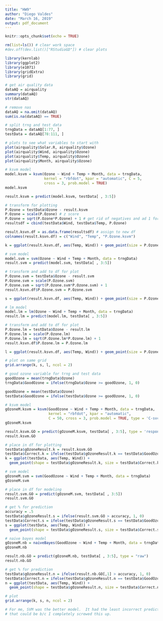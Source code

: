 ```yaml
---
title: "HW9"
author: "Diego Valdes"
date: "March 16, 2019"
output: pdf_document
---
```


```r
knitr::opts_chunk$set(echo = TRUE)
```


```r
rm(list=ls()) # clear work space
#dev.off(dev.list()["RStudioGD"]) # clear plots

library(kernlab)
library(ggplot2)
library(e1071)
library(gridExtra)
library(grid)

# get air quality data
dataAQ = airquality
summary(dataAQ)
str(dataAQ)

# remove nas
dataAQ = na.omit(dataAQ)
sum(is.na(dataAQ) == TRUE)

# split trng and test data
trngData = dataAQ[1:77, ]
testData = dataAQ[78:111, ]

# plots to see what variables to start with
plot(airquality$Solar.R, airquality$Ozone)
plot(airquality$Wind, airquality$Ozone)
plot(airquality$Temp, airquality$Ozone)
plot(airquality$Month, airquality$Ozone)

# ksvm model
model.ksvm = ksvm(Ozone ~ Wind + Temp + Month, data = trngData, 
                  kernel = "rbfdot", kpar = "automatic", C = 5, 
                  cross = 3, prob.model = TRUE)
model.ksvm

result.ksvm = predict(model.ksvm, testData[ , 3:5])

# transform for plotting
P.Ozone = testData$Ozone - result.ksvm
P.Ozone = scale(P.Ozone) # z score
P.Ozone = sqrt(P.Ozone*P.Ozone) + 1 # get rid of negatives and ad 1 for graphing
resultsdf = cbind(testData$Wind, testData$Temp, P.Ozone)

result.ksvn.df = as.data.frame(resultsdf) # assign to new df
colnames(result.ksvn.df) = c("Wind", "Temp", "P.Ozone.ksvm")

k = ggplot(result.ksvn.df, aes(Temp, Wind)) + geom_point(size = P.Ozone) # plot

# svm model
model.svm = svm(Ozone ~ Wind + Temp + Month, data = trngData)
result.svm = predict(model.svm, testData[ , 3:5])

# transform and add to df for plot
P.Ozone.svm = testData$Ozone - result.svm
P.Ozone.svm = scale(P.Ozone.svm)
P.Ozone.svm = sqrt(P.Ozone.svm*P.Ozone.svm) + 1
result.ksvn.df$P.Ozone.svm = P.Ozone.svm

s = ggplot(result.ksvn.df, aes(Temp, Wind)) + geom_point(size = P.Ozone.svm) # plot

# lm model
model.lm = lm(Ozone ~ Wind + Temp + Month, data = trngData)
result.lm = predict(model.lm, testData[ , 3:5])

# transform and add to df for plot
P.Ozone.lm = testData$Ozone - result.lm
P.Ozone.lm = scale(P.Ozone.lm)
P.Ozone.lm = sqrt(P.Ozone.lm*P.Ozone.lm) + 1
result.ksvn.df$P.Ozone.lm = P.Ozone.lm

l = ggplot(result.ksvn.df, aes(Temp, Wind)) + geom_point(size = P.Ozone.lm)

# plot on same grid
grid.arrange(k, s, l, ncol = 2)

# good ozone variable for trng and test data
goodOzone = mean(trngData$Ozone)
trngData$GoodOzone = ifelse(trngData$Ozone >= goodOzone, 1, 0)

goodOzone = mean(testData$Ozone)
testData$GoodOzone = ifelse(testData$Ozone >= goodOzone, 1, 0)

# ksvm model
gOzoneM.ksvm = ksvm(GoodOzone ~ Wind + Temp + Month, data = trngData, 
                    kernel = "rbfdot", kpar = "automatic", 
                    C = 50, cross = 3, prob.model = TRUE, type = 'C-svc')
gOzoneM.ksvm

result.ksvm.GO = predict(gOzoneM.ksvm, testData[ , 3:5], type = 'response')
result.ksvm.GO

# place in df for plotting
testData$gOzoneResult.k = result.ksvm.GO
testData$Correct.k = ifelse(testData$gOzoneResult.k == testData$GoodOzone, 1, 3)
k = ggplot(testData, aes(Temp, Wind)) + 
  geom_point(shape = testData$gOzoneResult.k, size = testData$Correct.k, color = testData$GoodOzone+1)

# svm model
gOzoneM.svm = svm(GoodOzone ~ Wind + Temp + Month, data = trngData)
gOzoneM.svm

# place in df for modeling
result.svm.GO = predict(gOzoneM.svm, testData[ , 3:5])
result.svm.GO

# get % for prediction
accuracy = .5
testData$gOzoneResult.s = ifelse(result.svm.GO > accuracy, 1, 0)
testData$Correct.s = ifelse(testData$gOzoneResult.s == testData$GoodOzone, 1, 3)
s = ggplot(testData, aes(Temp, Wind)) + 
  geom_point(shape = testData$gOzoneResult.s, size = testData$Correct.s, color = testData$GoodOzone+1)

# naive bayes model
gOzoneM.nb = naiveBayes(GoodOzone ~ Wind + Temp + Month, data = trngData)
gOzoneM.nb

result.nb.GO = predict(gOzoneM.nb, testData[ , 3:5], type = "raw")
result.nb.GO

# get % for prediction
testData$gOzoneResult.n = ifelse(result.nb.GO[,1] > accuracy, 1, 0)
testData$Correct.n = ifelse(testData$gOzoneResult.n == testData$GoodOzone, 1, 3)
n = ggplot(testData, aes(Temp, Wind)) + 
  geom_point(shape = testData$gOzoneResult.n, size = testData$Correct.n, color = testData$GoodOzone+1)

# plot
grid.arrange(k, s, n, ncol = 2)

# For me, SVM was the better model.  It had the least incorrect predictions.  Of course,
# that could be b/c I completely screwed this up.

```
